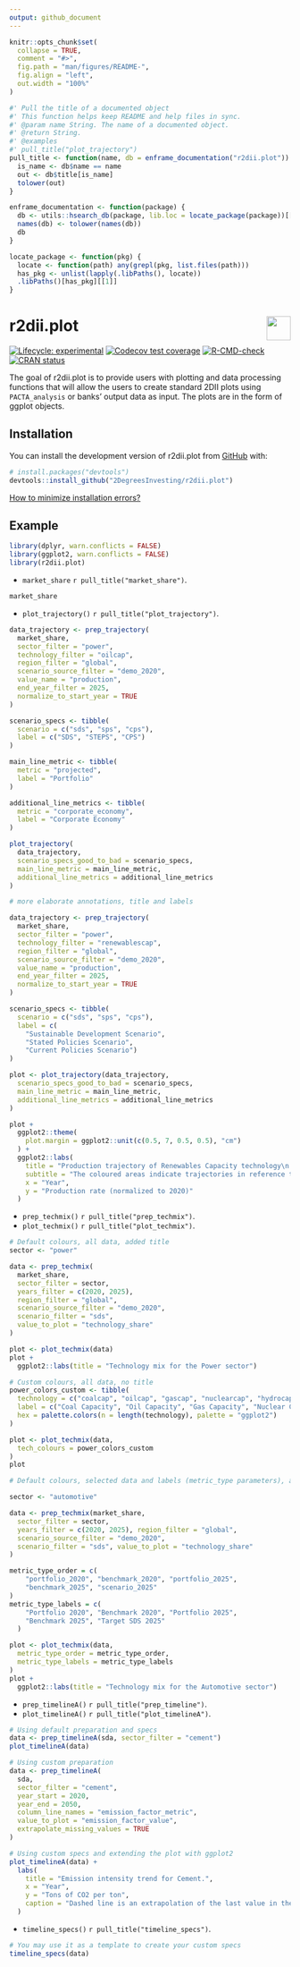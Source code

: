 ```yaml
---
output: github_document
---
```


<!-- README.md is generated from README.Rmd. Please edit that file -->

```r
knitr::opts_chunk$set(
  collapse = TRUE,
  comment = "#>",
  fig.path = "man/figures/README-",
  fig.align = "left",
  out.width = "100%"
)

#' Pull the title of a documented object
#' This function helps keep README and help files in sync.
#' @param name String. The name of a documented object.
#' @return String.
#' @examples
#' pull_title("plot_trajectory")
pull_title <- function(name, db = enframe_documentation("r2dii.plot")) {
  is_name <- db$name == name
  out <- db$title[is_name]
  tolower(out)
}

enframe_documentation <- function(package) {
  db <- utils::hsearch_db(package, lib.loc = locate_package(package))[["Base"]]
  names(db) <- tolower(names(db))
  db
}

locate_package <- function(pkg) {
  locate <- function(path) any(grepl(pkg, list.files(path)))
  has_pkg <- unlist(lapply(.libPaths(), locate))
  .libPaths()[has_pkg][[1]]
}
```

# r2dii.plot <a href='https://github.com/2DegreesInvesting/r2dii.plot'><img src='https://imgur.com/A5ASZPE.png' align='right' height='43' /></a>

<!-- badges: start -->
[![Lifecycle:
experimental](https://img.shields.io/badge/lifecycle-experimental-orange.svg)](https://lifecycle.r-lib.org/articles/stages.html)
[![Codecov test coverage](https://codecov.io/gh/2DegreesInvesting/r2dii.plot/branch/master/graph/badge.svg)](https://codecov.io/gh/2DegreesInvesting/r2dii.plot?branch=master)
[![R-CMD-check](https://github.com/2DegreesInvesting/r2dii.plot/workflows/R-CMD-check/badge.svg)](https://github.com/2DegreesInvesting/r2dii.plot/actions)
[![CRAN status](https://www.r-pkg.org/badges/version/r2dii.plot)](https://CRAN.R-project.org/package=r2dii.plot)
<!-- badges: end -->

The goal of r2dii.plot is to provide users with plotting and data
processing functions that will allow the users to create standard 2DII plots
using `PACTA_analysis` or banks' output data as input. The plots are in the form
of ggplot objects.

## Installation

You can install the development version of r2dii.plot from
[GitHub](https://github.com/2DegreesInvesting/r2dii.plot) with:

```r
# install.packages("devtools")
devtools::install_github("2DegreesInvesting/r2dii.plot")
```

[How to minimize installation errors?](https://gist.github.com/maurolepore/a0187be9d40aee95a43f20a85f4caed6#installation)

## Example

```r
library(dplyr, warn.conflicts = FALSE)
library(ggplot2, warn.conflicts = FALSE)
library(r2dii.plot)
```

* `market_share` `r pull_title("market_share")`.

```r
market_share
```

* `plot_trajectory()` `r pull_title("plot_trajectory")`.

```r
data_trajectory <- prep_trajectory(
  market_share,
  sector_filter = "power",
  technology_filter = "oilcap",
  region_filter = "global",
  scenario_source_filter = "demo_2020",
  value_name = "production",
  end_year_filter = 2025,
  normalize_to_start_year = TRUE
)

scenario_specs <- tibble(
  scenario = c("sds", "sps", "cps"),
  label = c("SDS", "STEPS", "CPS")
)

main_line_metric <- tibble(
  metric = "projected",
  label = "Portfolio"
)

additional_line_metrics <- tibble(
  metric = "corporate_economy",
  label = "Corporate Economy"
)

plot_trajectory(
  data_trajectory,
  scenario_specs_good_to_bad = scenario_specs,
  main_line_metric = main_line_metric,
  additional_line_metrics = additional_line_metrics
)

# more elaborate annotations, title and labels

data_trajectory <- prep_trajectory(
  market_share, 
  sector_filter = "power",
  technology_filter = "renewablescap",
  region_filter = "global", 
  scenario_source_filter = "demo_2020",
  value_name = "production", 
  end_year_filter = 2025,
  normalize_to_start_year = TRUE
)

scenario_specs <- tibble(
  scenario = c("sds", "sps", "cps"),
  label = c(
    "Sustainable Development Scenario", 
    "Stated Policies Scenario", 
    "Current Policies Scenario")
)

plot <- plot_trajectory(data_trajectory,
  scenario_specs_good_to_bad = scenario_specs,
  main_line_metric = main_line_metric,
  additional_line_metrics = additional_line_metrics
)

plot +
  ggplot2::theme(
    plot.margin = ggplot2::unit(c(0.5, 7, 0.5, 0.5), "cm")
  ) +
  ggplot2::labs(
    title = "Production trajectory of Renewables Capacity technology\n in the Power sector",
    subtitle = "The coloured areas indicate trajectories in reference to a scenario.\n The red area indicates trajectories below any sustainble scenario.",
    x = "Year",
    y = "Production rate (normalized to 2020)"
  )
```

* `prep_techmix()` `r pull_title("prep_techmix")`.
* `plot_techmix()` `r pull_title("plot_techmix")`.

```r
# Default colours, all data, added title
sector <- "power"

data <- prep_techmix(
  market_share,
  sector_filter = sector,
  years_filter = c(2020, 2025),
  region_filter = "global",
  scenario_source_filter = "demo_2020",
  scenario_filter = "sds",
  value_to_plot = "technology_share"
)

plot <- plot_techmix(data)
plot +
  ggplot2::labs(title = "Technology mix for the Power sector")

# Custom colours, all data, no title
power_colors_custom <- tibble(
  technology = c("coalcap", "oilcap", "gascap", "nuclearcap", "hydrocap", "renewablescap"),
  label = c("Coal Capacity", "Oil Capacity", "Gas Capacity", "Nuclear Capacity", "Hydro Capacity", "Renewables Capacity"),
  hex = palette.colors(n = length(technology), palette = "ggplot2")
)

plot <- plot_techmix(data,
  tech_colours = power_colors_custom
)
plot

# Default colours, selected data and labels (metric_type parameters), added title

sector <- "automotive"

data <- prep_techmix(market_share,
  sector_filter = sector,
  years_filter = c(2020, 2025), region_filter = "global",
  scenario_source_filter = "demo_2020",
  scenario_filter = "sds", value_to_plot = "technology_share"
)

metric_type_order = c(
    "portfolio_2020", "benchmark_2020", "portfolio_2025",
    "benchmark_2025", "scenario_2025"
)
metric_type_labels = c(
    "Portfolio 2020", "Benchmark 2020", "Portfolio 2025",
    "Benchmark 2025", "Target SDS 2025"
  )

plot <- plot_techmix(data,
  metric_type_order = metric_type_order,
  metric_type_labels = metric_type_labels
)
plot +
  ggplot2::labs(title = "Technology mix for the Automotive sector")
```

* `prep_timelineA()` `r pull_title("prep_timeline")`.
* `plot_timelineA()` `r pull_title("plot_timelineA")`.

```r
# Using default preparation and specs
data <- prep_timelineA(sda, sector_filter = "cement")
plot_timelineA(data)

# Using custom preparation
data <- prep_timelineA(
  sda,
  sector_filter = "cement",
  year_start = 2020,
  year_end = 2050,
  column_line_names = "emission_factor_metric",
  value_to_plot = "emission_factor_value",
  extrapolate_missing_values = TRUE
)

# Using custom specs and extending the plot with ggplot2
plot_timelineA(data) +
  labs(
    title = "Emission intensity trend for Cement.",
    x = "Year",
    y = "Tons of CO2 per ton",
    caption = "Dashed line is an extrapolation of the last value in the dataset."
  )
```

* `timeline_specs()` `r pull_title("timeline_specs")`.

```r
# You may use it as a template to create your custom specs
timeline_specs(data)
```
